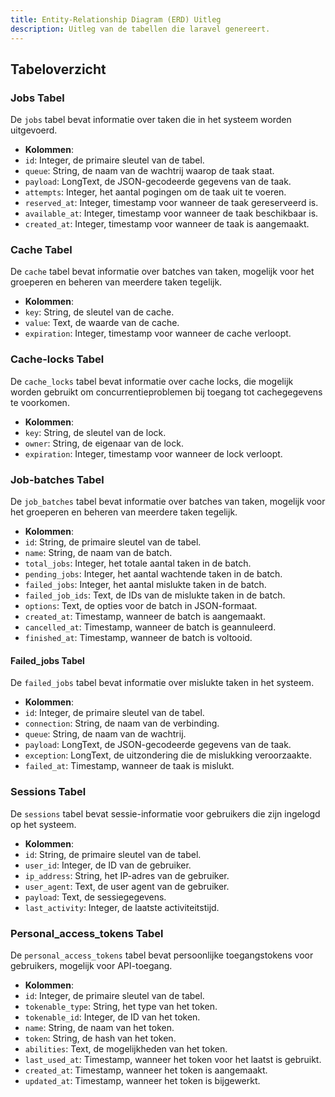 ```yaml
---
title: Entity-Relationship Diagram (ERD) Uitleg
description: Uitleg van de tabellen die laravel genereert.
---
```



## Tabeloverzicht

### Jobs Tabel
De `jobs` tabel bevat informatie over taken die in het systeem worden uitgevoerd.

- **Kolommen**:
- `id`: Integer, de primaire sleutel van de tabel.
- `queue`: String, de naam van de wachtrij waarop de taak staat.
- `payload`: LongText, de JSON-gecodeerde gegevens van de taak.
- `attempts`: Integer, het aantal pogingen om de taak uit te voeren.
- `reserved_at`: Integer, timestamp voor wanneer de taak gereserveerd is.
- `available_at`: Integer, timestamp voor wanneer de taak beschikbaar is.
- `created_at`: Integer, timestamp voor wanneer de taak is aangemaakt.

### Cache Tabel
De `cache` tabel bevat informatie over batches van taken, mogelijk voor het groeperen en beheren van meerdere taken tegelijk.

- **Kolommen**:
- `key`: String, de sleutel van de cache.
- `value`: Text, de waarde van de cache.
- `expiration`: Integer, timestamp voor wanneer de cache verloopt.

### Cache-locks Tabel
De `cache_locks` tabel bevat informatie over cache locks, die mogelijk worden gebruikt om concurrentieproblemen bij toegang tot cachegegevens te voorkomen.

- **Kolommen**:
- `key`: String, de sleutel van de lock.
- `owner`: String, de eigenaar van de lock.
- `expiration`: Integer, timestamp voor wanneer de lock verloopt.

### Job-batches Tabel
De `job_batches` tabel bevat informatie over batches van taken, mogelijk voor het groeperen en beheren van meerdere taken tegelijk.

- **Kolommen**:
- `id`: String, de primaire sleutel van de tabel.
- `name`: String, de naam van de batch.
- `total_jobs`: Integer, het totale aantal taken in de batch.
- `pending_jobs`: Integer, het aantal wachtende taken in de batch.
- `failed_jobs`: Integer, het aantal mislukte taken in de batch.
- `failed_job_ids`: Text, de IDs van de mislukte taken in de batch.
- `options`: Text, de opties voor de batch in JSON-formaat.
- `created_at`: Timestamp, wanneer de batch is aangemaakt.
- `cancelled_at`: Timestamp, wanneer de batch is geannuleerd.
- `finished_at`: Timestamp, wanneer de batch is voltooid.

#### Failed_jobs Tabel
De `failed_jobs` tabel bevat informatie over mislukte taken in het systeem.

- **Kolommen**:
- `id`: Integer, de primaire sleutel van de tabel.
- `connection`: String, de naam van de verbinding.
- `queue`: String, de naam van de wachtrij.
- `payload`: LongText, de JSON-gecodeerde gegevens van de taak.
- `exception`: LongText, de uitzondering die de mislukking veroorzaakte.
- `failed_at`: Timestamp, wanneer de taak is mislukt.

### Sessions Tabel
De `sessions` tabel bevat sessie-informatie voor gebruikers die zijn ingelogd op het systeem.

- **Kolommen**:
- `id`: String, de primaire sleutel van de tabel.
- `user_id`: Integer, de ID van de gebruiker.
- `ip_address`: String, het IP-adres van de gebruiker.
- `user_agent`: Text, de user agent van de gebruiker.
- `payload`: Text, de sessiegegevens.
- `last_activity`: Integer, de laatste activiteitstijd.

### Personal_access_tokens Tabel
De `personal_access_tokens` tabel bevat persoonlijke toegangstokens voor gebruikers, mogelijk voor API-toegang.

- **Kolommen**:
- `id`: Integer, de primaire sleutel van de tabel.
- `tokenable_type`: String, het type van het token.
- `tokenable_id`: Integer, de ID van het token.
- `name`: String, de naam van het token.
- `token`: String, de hash van het token.
- `abilities`: Text, de mogelijkheden van het token.
- `last_used_at`: Timestamp, wanneer het token voor het laatst is gebruikt.
- `created_at`: Timestamp, wanneer het token is aangemaakt.
- `updated_at`: Timestamp, wanneer het token is bijgewerkt.